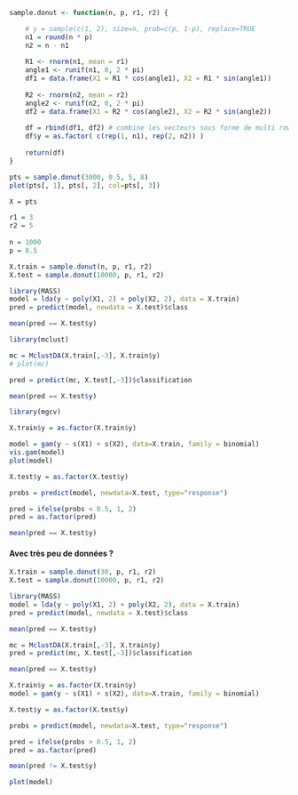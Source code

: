 ```r
sample.donut <- function(n, p, r1, r2) {

    # y = sample(c(1, 2), size=n, prob=c(p, 1-p), replace=TRUE
    n1 = round(n * p)
    n2 = n - n1
  
    R1 <- rnorm(n1, mean = r1)
    angle1 <- runif(n1, 0, 2 * pi)
    df1 = data.frame(X1 = R1 * cos(angle1), X2 = R1 * sin(angle1))
    
    R2 <- rnorm(n2, mean = r2)
    angle2 <- runif(n2, 0, 2 * pi)
    df2 = data.frame(X1 = R2 * cos(angle2), X2 = R2 * sin(angle2))
    
    df = rbind(df1, df2) # combine les vecteurs sous forme de multi rows
    df$y = as.factor( c(rep(1, n1), rep(2, n2)) )
    
    return(df)
}
```

```r

pts = sample.donut(3000, 0.5, 5, 8)
plot(pts[, 1], pts[, 2], col=pts[, 3])
```

```r
X = pts

r1 = 3
r2 = 5
  
n = 1000
p = 0.5

X.train = sample.donut(n, p, r1, r2)
X.test = sample.donut(10000, p, r1, r2)

library(MASS)
model = lda(y ~ poly(X1, 2) + poly(X2, 2), data = X.train)
pred = predict(model, newdata = X.test)$class

mean(pred == X.test$y)
```

```r
library(mclust)

mc = MclustDA(X.train[,-3], X.train$y)
# plot(mc)
```

```r
pred = predict(mc, X.test[,-3])$classification

mean(pred == X.test$y)
```

```r
library(mgcv)

X.train$y = as.factor(X.train$y)

model = gam(y ~ s(X1) + s(X2), data=X.train, family = binomial)
vis.gam(model)
plot(model)
```

```r
X.test$y = as.factor(X.test$y)

probs = predict(model, newdata=X.test, type="response")

pred = ifelse(probs < 0.5, 1, 2)
pred = as.factor(pred)

mean(pred == X.test$y)
```

#### Avec très peu de données ?

```r
X.train = sample.donut(30, p, r1, r2)
X.test = sample.donut(10000, p, r1, r2)

library(MASS)
model = lda(y ~ poly(X1, 2) + poly(X2, 2), data = X.train)
pred = predict(model, newdata = X.test)$class

mean(pred == X.test$y)
```

```r
mc = MclustDA(X.train[,-3], X.train$y)
pred = predict(mc, X.test[,-3])$classification

mean(pred == X.test$y)
```

```r
X.train$y = as.factor(X.train$y)
model = gam(y ~ s(X1) + s(X2), data=X.train, family = binomial)

X.test$y = as.factor(X.test$y)

probs = predict(model, newdata=X.test, type="response")

pred = ifelse(probs > 0.5, 1, 2)
pred = as.factor(pred)

mean(pred != X.test$y)

plot(model)
```
